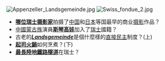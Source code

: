 <!--你知道嗎?-->

[[File:Appenzeller_Landsgemeinde.jpg|right]]
[[File:Swiss_fondue_2.jpg|right]]
*'''[[皮埃尔·罗西耶|哪位瑞士摄影家]]'''拍摄了[[中国|中国]]和[[日本|日本]]等国最早的商业[[摄影|摄影]]作品？
*[[中國|中國]][[蒙古族|蒙古族]]演員'''[[斯琴高娃|斯琴高娃]]'''加入了[[瑞士|瑞士]]國籍？
*古老的'''''[[Landsgemeinde|Landsgemeinde]]'''''是個什麼樣的[[直接民主|直接民主]]制度？(上)
*'''[[起司火鍋|起司火鍋]]'''如何烹煮？(下)
*'''[[勒奇山隧道|最長陸地鐵路隧道]]'''在瑞士？